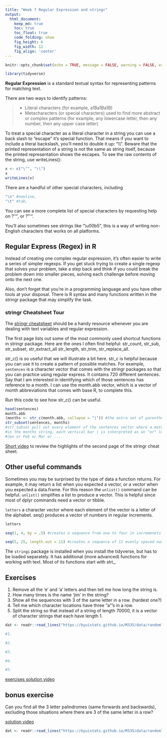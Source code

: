 ```yaml
---
title: "Week 7 Regular Expression and stringr"
output: 
  html_document:  
    keep_md: true
    toc: true
    toc_float: true
    code_folding: show
    fig_height: 6
    fig_width: 12
    fig_align: 'center'
---
```


```r
knitr::opts_chunk$set(echo = TRUE, message = FALSE, warning = FALSE, error = TRUE)

```

```r
library(tidyverse)
```

**Regular Expression** is a standard textual syntax for representing patterns for matching text. 

There are two ways to identify patterns:

> - Literal characters (for example, a1Ba1Ba1B)
> - Metacharacters (or special characters) used to find more abstract or complex patterns (for example, any lowercase letter, then any number, then any upper case letter)

To treat a special character as a literal character in a string you can use a back slash to “escape” it's special function. That means if you want to include a literal backslash, you’ll need to double it up: "\\\\". Beware that the printed representation of a string is not the same as string itself, because the printed representation shows the escapes. To see the raw contents of the string, use writeLines():

```r
x <- c("\"", "\\")
x
writeLines(x)
```

There are a handful of other special characters, including 

```r
"\n" #newline, 
"\t" #tab, 
```

You can see a more complete list of special characters by requesting help on ?'"', or ?"'". 

You’ll also sometimes see strings like "\\u00b5", this is a way of writing non-English characters that works on all platforms.

## Regular Express (Regex) in R

Instead of creating one complex regular expression, it’s often easier to write a series of simpler regexps. If you get stuck trying to create a single regexp that solves your problem, take a step back and think if you could break the problem down into smaller pieces, solving each challenge before moving onto the next one.

Also, don’t forget that you’re in a programming language and you have other tools at your disposal. There is R syntax and many functions written in the stringr package that may simplify the task.

### stringr Cheatsheet Tour

The [stringr cheatsheet](http://edrub.in/CheatSheets/cheatSheetStringr.pdf) should be a handy resource whenever you are dealing with text variables and regular expression.

The first page lists out some of the most commonly used shortcut functions in stringr package. Here are the ones I often find helpful: str_count, str_sub, str_subset, str_extract_all str_length, str_trim, str_replace_all.

str_c() is so useful that we will illustrate a bit here. str_c is helpful because you can use it to create a pattern of possible matches. For example, `sentences` is a character vector that comes with the stringr packages so that you can practice using regular express. It contains 720 different sentences. Say that I am interested in identifying which of those sentences has reference to a month. I can use the month.abb vector, which is a vector of month abbreviations that comes with base R, to complete this.

Run this code to see how str_c() can be useful.

```r
head(sentences)
month.abb
(months <- str_c(month.abb, collapse = "|")) #the extra set of parenthesis prints the result to the screen
str_subset(sentences, months) 
#str_subset pull out every element of the sentences vector where a match is found in the months string
#in the months string, each vertical bar | is interpreted as an "or" logic. So it is looking to match on
#Jan or Feb or Mar or ...

```

[Short video](https://www.loom.com/share/85c09fd015e74af9b3942e20882040fa) to review the highlights of the second page of the stringr cheat sheet.

## Other useful commands

Sometimes you may be surprised by the type of data a function returns. For example, it may return a list when you expected a vector, or a vector when you expected a data.frame. For this reason the `unlist()` command can be helpful. `unlist()` simplifies a list to produce a vector. This is helpful since most of dplyr commands need a vector or tibble.

`letters` a character vector where each element of the vector is a letter of the alphabet. seq() produces a vector of numbers in regular increments.
```r
letters

seq(1, 4, by = .5) #creates a sequence from one to four in incremenets of 0.5

seq(5, 25, length.out = 11) #creates a sequence of 11 evenly spaced numbers from 5 to 25
```

The `stringi` package is installed when you install the tidyverse, but has to be loaded separately. It has additional (more advanced) functions for working with text. Most of its functions start with stri_. 


## Exercises

1. Remove all the 'e' and 'a' letters and then tell me how long the string is.
2. How many times is the name 'jim' in the string? 
3. Show all the sequences with 3 of the same letter in a row. (hardest one?)
4. Tell me which character locations have three "a"'s in a row. 
5. Split the string so that instead of a string of length 70000, it is a vector of character strings that each have length 1.


```r
dat <- readr::read_lines("https://byuistats.github.io/M335/data/randomletters.txt")

#1.

#2.

#3.

#4.

#5.


```

[exercises solution video](https://www.loom.com/share/49eeaf2ec7f144369e403fd289b60b76)

## bonus exercise

Can you find all the 3 letter palindromes (same forwards and backwards), excluding those situations where there are 3 of the same letter in a row?

[solution video](https://www.loom.com/share/1253a92126c64454b406235efa90c3f0)

```r
dat <- readr::read_lines("https://byuistats.github.io/M335/data/randomletters.txt")

```

